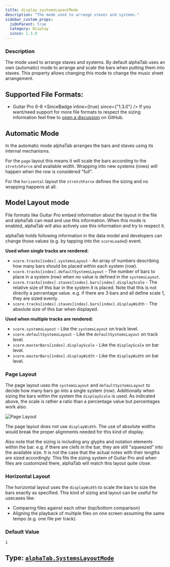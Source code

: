 ```yaml
---
title: display.systemsLayoutMode
description: "The mode used to arrange staves and systems."
sidebar_custom_props:
  jsOnParent: true
  category: Display
  since: 1.3.0
---
```




<SettingsHeader />

### Description
The mode used to arrange staves and systems. By default alphaTab uses an own (automatic) mode to arrange and scale the bars when
putting them into staves. This property allows changing this mode to change the music sheet arrangement.

## Supported File Formats:
* Guitar Pro 6-8 <SinceBadge inline={true} since={"1.3.0"} />
If you want/need support for more file formats to respect the sizing information feel free to [open a discussion](https://github.com/CoderLine/alphaTab/discussions/new?category=ideas) on GitHub.

## Automatic Mode

In the automatic mode alphaTab arranges the bars and staves using its internal mechanisms.

For the `page` layout this means it will scale the bars according to the `stretchForce` and available width.
Wrapping into new systems (rows) will happen when the row is considered "full".

For the `horizontal` layout the `stretchForce` defines the sizing and no wrapping happens at all.

## Model Layout mode

File formats like Guitar Pro embed information about the layout in the file and alphaTab can read and use this information.
When this mode is enabled, alphaTab will also actively use this information and try to respect it.

alphaTab holds following information in the data model and developers can change those values (e.g. by tapping into the `scoreLoaded`) event.

**Used when single tracks are rendered:**

* `score.tracks[index].systemsLayout` - An array of numbers describing how many bars should be placed within each system (row).
* `score.tracks[index].defaultSystemsLayout` - The number of bars to place in a system (row) when no value is defined in the `systemsLayout`.
* `score.tracks[index].staves[index].bars[index].displayScale` - The relative size of this bar in the system it is placed. Note that this is not directly a percentage value. e.g. if there are 3 bars and all define scale 1, they are sized evenly.
* `score.tracks[index].staves[index].bars[index].displayWidth` - The absolute size of this bar when displayed.

**Used when multiple tracks are rendered:**

* `score.systemsLayout` - Like the `systemsLayout` on track level.
* `score.defaultSystemsLayout` - Like the `defaultSystemsLayout` on track level.
* `score.masterBars[index].displayScale` - Like the `displayScale` on bar level.
* `score.masterBars[index].displayWidth` - Like the `displayWidth` on bar level.

### Page Layout

The page layout uses the `systemsLayout` and `defaultSystemsLayout` to decide how many bars go into a single system (row).
Additionally when sizing the bars within the system the `displayScale` is used. As indicated above, the scale is rather a ratio than a percentage value but percentages work also:

![Page Layout](/img/reference/property/systems-layout-page-examples.png)

The page layout does not use `displayWidth`. The use of absolute widths would break the proper alignments needed for this kind of display.

Also note that the sizing is including any glyphs and notation elements within the bar. e.g. if there are clefs in the bar, they are still "squeezed" into the available size.
It is not the case that the actual notes with their lengths are sized accordingly. This fits the sizing system of Guitar Pro and when files are customized there,
alphaTab will match this layout quite close.

### Horizontal Layout

The horizontal layout uses the `displayWidth` to scale the bars to size the bars exactly as specified. This kind of sizing and layout can be useful for usecases like:

* Comparing files against each other (top/bottom comparison)
* Aligning the playback of multiple files on one screen assuming the same tempo (e.g. one file per track).


### Default Value

`1`

## Type: [`alphaTab.SystemsLayoutMode`](/docs/reference/types/systemslayoutmode.mdx)


<SystemsLayoutModeDocs />